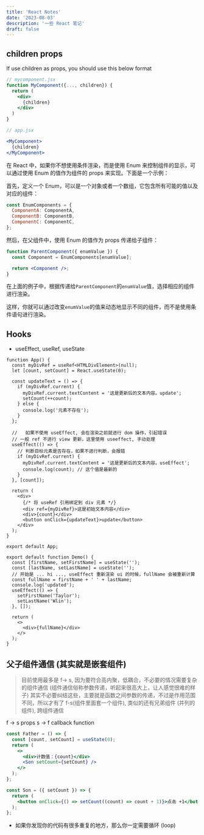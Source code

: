 ```yaml
---
title: 'React Notes'
date: '2023-08-03'
description: '一些 React 笔记'
draft: false
---
```


## children props

If use children as props, you should use this below format

```jsx
// mycomponent.jsx
function MyComponent({..., children}) {
  return (
    <div>
      {children}
    </div>
  )
}

// app.jsx

<MyComponent>
  {children}
</MyComponent>
```

在 React <Icon icon="skill-icons:react-dark" /> 中，如果你不想使用条件渲染，而是使用 Enum 来控制组件的显示，可以通过使用 Enum 的值作为组件的 props 来实现。下面是一个示例：

首先，定义一个 Enum，可以是一个对象或者一个数组，它包含所有可能的值以及对应的组件：

```jsx
const EnumComponents = {
  ComponentA: ComponentA,
  ComponentB: ComponentB,
  ComponentC: ComponentC,
};
```

然后，在父组件中，使用 Enum 的值作为 props 传递给子组件：

```jsx
function ParentComponent({ enumValue }) {
  const Component = EnumComponents[enumValue];

  return <Component />;
}
```

在上面的例子中，根据传递给`ParentComponent`的`enumValue`值，选择相应的组件进行渲染。

这样，你就可以通过改变`enumValue`的值来动态地显示不同的组件，而不是使用条件语句进行渲染。

## Hooks

- useEffect, useRef, useState

```ref.tsx
function App() {
  const myDivRef = useRef<HTMLDivElement>(null);
  let [count, setCount] = React.useState(0);

  const updateText = () => {
    if (myDivRef.current) {
      myDivRef.current.textContent = '这是更新后的文本内容。update';
      setCount(++count);
    } else {
      console.log('元素不存在');
    }
  };

  //   如果不使用 useEffect, 会在渲染之前就进行 dom 操作，引起错误
  // 一般 ref 不进行 view 更新，这里使用 useeffect, 手动处理
  useEffect(() => {
    // 判断目标元素是否存在，如果不进行判断，会报错
    if (myDivRef.current) {
      myDivRef.current.textContent = '这是更新后的文本内容。useEffect';
      console.log(count); // 这个值是最新的
    }
  }, [count]);

  return (
    <div>
      {/* 将 useRef 引用绑定到 div 元素 */}
      <div ref={myDivRef}>这是初始文本内容</div>
      <div>{count}</div>
      <button onClick={updateText}>update</button>
    </div>
  );
}

export default App;
```

```useEffect.tsx
export default function Demo() {
  const [firstName, setFirstName] = useState('');
  const [lastName, setLastName] = useState('');
  // 开始是 ... hi ..., useEffect 重新渲染 ui 的时候，fullName 会被重新计算
  const fullName = firstName + ' ' + lastName;
  console.log('updated');
  useEffect(() => {
    setFirstName('Taylor');
    setLastName('Wlin');
  }, []);

  return (
    <>
      <div>{fullName}</div>
    </>
  );
}
```

## 父子组件通信 (其实就是嵌套组件)

> 目前使用最多是 f-> s, 因为要符合高内聚，低耦合，不必要的情况需要复杂的组件通信 (组件通信俗称参数传递，听起来很高大上，让人感觉很难的样子)
> 其实不必要纠结这些，主要就是函数之间参数的传递，不过是作用范围不同，所以才有了 f-s(组件里面套一个组件), 类似的还有兄弟组件 (并列的组件), 跨组件通信

f -> s props
s -> f callback function

```jsx
const Father = () => {
  const [count, setCount] = useState(0);
  return (
    <>
      <div>计数值：{count}</div>
      <Son setCount={setCount} />
    </>
  );
};

const Son = ({ setCount }) => {
  return (
    <button onClick={() => setCount((count) => count + 1)}>点击 +1</button>
  );
};
```

- 如果你发现你的代码有很多重复的地方，那么你一定需要循环 (loop)
